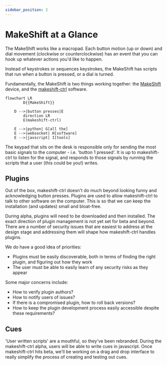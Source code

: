 ```yaml
---
sidebar_position: 2
---
```


# MakeShift at a Glance

The MakeShift works like a macropad. Each button motion (up or down) and dial movement (clockwise or counterclockwise) has an event that you can hook up whatever actions you'd like to happen.

Instead of keystrokes or sequences keystrokes, the MakeShift has scripts that run when a button is pressed, or a dial is turned.

Fundamentally, the MakeShift is two things working together: the [MakeShift](../shop) device, and the [makeshift-ctrl](../software) software.

```mermaid
flowchart LR
        D{{MakeShift}}
    
    D -->|button presses|E
        direction LR
        E(makeshift-ctrl)

    E -->|python| G[all the]
    E -->|websocket| H[software]
    E -->|javscript| I[tools]
```

The keypad that sits on the desk is responsible only for sending the most basic signals to the computer - i.e. 'button 1 pressed'. It is up to makeshift-ctrl to listen for the signal, and responds to those signals by running the scripts that a user (this could be you!) writes.

## Plugins

Out of the box, makeshift-ctrl doesn't do much beyond looking funny and acknowledging button presses. Plugins are used to allow makeshift-ctrl to talk to other software on the computer. This is so that we can keep the installation (and updates) small and bloat-free.

During alpha, plugins will need to be downloaded and then installed. The exact direction of plugin management is not yet set for beta and beyond. There are a number of security issues that are easiest to address at the design stage and addressing them will shape how makeshift-ctrl handles plugins.

We do have a good idea of priorities:

- Plugins must be easily discoverable, both in terms of finding the right plugin, and figuring out how they work
- The user must be able to easily learn of any security risks as they appear

Some major concerns include:

 - How to verify plugin authors?
 - How to notify users of issues?
 - If there is a compromised plugin, how to roll back versions?
 - How to keep the plugin development process easily accessible despite these requirements?

## Cues

'User written scripts' are a mouthful, so they've been rebranded. During the makeshift-ctrl alpha, users will be able to write cues in javascript. Once makeshift-ctrl hits beta, we'll be working on a drag and drop interface to really simplify the process of creating and testing out cues.
